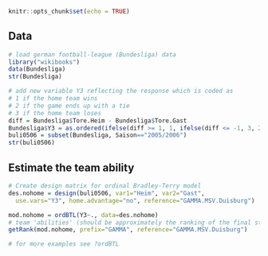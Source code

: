 ```r
knitr::opts_chunk$set(echo = TRUE)
```

## Data

```r
# load german football-league (Bundesliga) data
library("wikibooks")
data(Bundesliga)
str(Bundesliga)

# add new variable Y3 reflecting the response which is coded as 
# 1 if the home team wins
# 2 if the game ends up with a tie
# 3 if the home team loses
diff = Bundesliga$Tore.Heim - Bundesliga$Tore.Gast
Bundesliga$Y3 = as.ordered(ifelse(diff >= 1, 1, ifelse(diff <= -1, 3, 2)))
buli0506 = subset(Bundesliga, Saison=="2005/2006")
str(buli0506)
```

## Estimate the team ability

```r
# Create design matrix for ordinal Bradley-Terry model
des.nohome = design(buli0506, var1="Heim", var2="Gast",
  use.vars="Y3", home.advantage="no", reference="GAMMA.MSV.Duisburg")

mod.nohome = ordBTL(Y3~., data=des.nohome)
# team 'abilities' (should be approximately the ranking of the final standings)
getRank(mod.nohome, prefix="GAMMA", reference="GAMMA.MSV.Duisburg")

# for more examples see ?ordBTL
```

